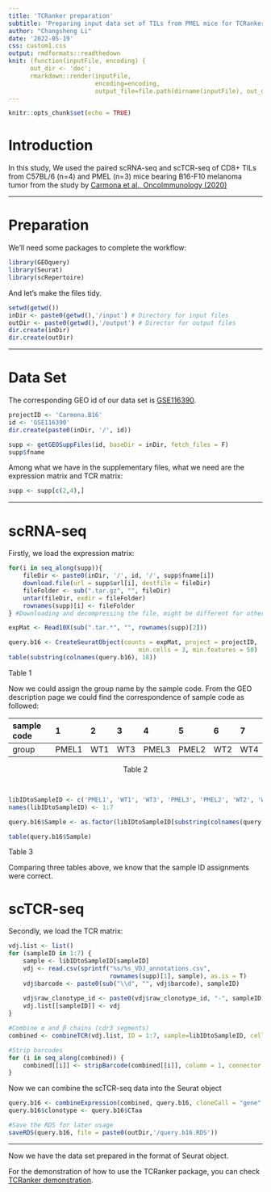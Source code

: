 ```yaml
---
title: 'TCRanker preparation'
subtitle: 'Preparing input data set of TILs from PMEL mice for TCRanker'
author: "Changsheng Li"
date: '2022-05-19'
css: custom1.css
output: rmdformats::readthedown
knit: (function(inputFile, encoding) { 
      out_dir <- 'doc';
      rmarkdown::render(inputFile,
                        encoding=encoding, 
                        output_file=file.path(dirname(inputFile), out_dir, 'preparation.html')) })
---
```


```r
knitr::opts_chunk$set(echo = TRUE)
```

# Introduction

In this study, We used the paired scRNA-seq and scTCR-seq of CD8+ TILs from C57BL/6 (n=4) and PMEL (n=3) mice bearing B16-F10 melanoma tumor from the study by [Carmona et al., OncoImmunology (2020)](https://www.tandfonline.com/doi/full/10.1080/2162402X.2020.1737369)

---

#  Preparation

We'll need some packages to complete the workflow:
```r
library(GEOquery)
library(Seurat)
library(scRepertoire)
```


And let's make the files tidy.
```r
setwd(getwd())
inDir <- paste0(getwd(),'/input') # Directory for input files
outDir <- paste0(getwd(),'/output') # Director for output files
dir.create(inDir)
dir.create(outDir)
```

---

# Data Set 

The corresponding GEO id of our data set is [GSE116390](https://www.ncbi.nlm.nih.gov/geo/query/acc.cgi).

```r
projectID <- 'Carmona.B16'
id <- 'GSE116390'
dir.create(paste0(inDir, '/', id))

supp <- getGEOSuppFiles(id, baseDir = inDir, fetch_files = F)
supp$fname
```

Among what we have in the supplementary files, what we need are the expression matrix and TCR matrix:
```r
supp <- supp[c(2,4),]
```

---

# scRNA-seq

Firstly, we load the expression matrix:

```r
for(i in seq_along(supp)){
    fileDir <- paste0(inDir, '/', id, '/', supp$fname[i])
    download.file(url = supp$url[i], destfile = fileDir)
    fileFolder <- sub(".tar.gz", "", fileDir)
    untar(fileDir, exdir = fileFolder)
    rownames(supp)[i] <- fileFolder
} #Downloading and decompressing the file, might be different for other entries with different directory structures.

expMat <- Read10X(sub(".tar.*", "", rownames(supp)[2]))

query.b16 <- CreateSeuratObject(counts = expMat, project = projectID, 
                                    min.cells = 3, min.features = 50)
table(substring(colnames(query.b16), 18))
```
Table 1

Now we could assign the group name by the sample code. From the GEO description page we could find the correspondence of sample code as followed:

|sample code|1    |2  |3  |4    |5    |6  |7  |
|:----------|:----|:--|:--|:----|:----|:--|:--|
|group      |PMEL1|WT1|WT3|PMEL3|PMEL2|WT2|WT4|
<center>
Table 2
</center>
\

```r
libIDtoSampleID <- c('PMEL1', 'WT1', 'WT3', 'PMEL3', 'PMEL2', 'WT2', 'WT4')
names(libIDtoSampleID) <- 1:7

query.b16$Sample <- as.factor(libIDtoSampleID[substring(colnames(query.b16), 18)])

table(query.b16$Sample)
```
Table 3

Comparing three tables above, we know that the sample ID assignments were correct.

# scTCR-seq

Secondly, we load the TCR matrix:

```r
vdj.list <- list()
for (sampleID in 1:7) {
    sample <- libIDtoSampleID[sampleID]
    vdj <- read.csv(sprintf("%s/%s_VDJ_annotations.csv", 
                            rownames(supp)[1], sample), as.is = T)
    vdj$barcode <- paste0(sub("\\d", "", vdj$barcode), sampleID)
    
    vdj$raw_clonotype_id <- paste0(vdj$raw_clonotype_id, "-", sampleID) #Reassign sample ID to the barcodes
    vdj.list[[sampleID]] <- vdj
}

#Combine α and β chains (cdr3 segments)
combined <- combineTCR(vdj.list, ID = 1:7, sample=libIDtoSampleID, cells = "T-AB", removeNA = T, filterMulti=T)

#Strip barcodes
for (i in seq_along(combined)) {
    combined[[i]] <- stripBarcode(combined[[i]], column = 1, connector = "_", num_connects = 3)
}
```

Now we can combine the scTCR-seq data into the Seurat object
```r
query.b16 <- combineExpression(combined, query.b16, cloneCall = "gene", groupBy = "none")
query.b16$clonotype <- query.b16$CTaa
```

```r
#Save the RDS for later usage
saveRDS(query.b16, file = paste0(outDir,'/query.b16.RDS'))
```

---

Now we have the data set prepared in the format of Seurat object.

For the demonstration of how to use the TCRanker package, you can check [TCRanker demonstration](https://carmonalab.github.io/TCRanker.demo/demo.html).


